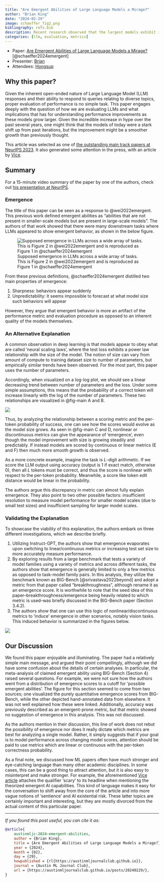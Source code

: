```yaml
---
title: "Are Emergent Abilities of Large Language Models a Mirage?"
author: "Brian King"
date: "2024-02-29"
image: schaeffer_fig2.png
bibliography: refs.bib
description: Recent research observed that the largest models exhibit incredible increases in performance on a wide variety of tasks compared to smaller models. This paper argues that such so-called *emergence* is actually more reflective of the evaluation metric used. Switching to metrics that are known to scale smoothly with the per-token error reveals a much more predictable picture. 
categories: [llm, evaluation, metrics]
---
```


:::{.callout-note}
- Paper: [Are Emergent Abilities of Large Language Models a Mirage?](https://arxiv.org/abs/2304.15004) [@schaeffer2024emergent]
- Presenter: [Brian](https://www.linkedin.com/in/brianking387/)
- Attendees: [Hongsup](https://www.linkedin.com/in/hongsupshin/)
:::

## Why this paper?

Given the inherent open-ended nature of Large Language Model (LLM) responses and their ability to respond to queries relating to diverse topics, proper evaluation of performance is no simple task. This paper engages deeply with the question of how we are evaluating LLMs and what implications that has for understanding performance improvements as these models grow larger. Given the incredible increase in hype over the past several years, one might think that the models of today were a stark shift up from past iterations, but the improvement might be a smoother growth than previously thought.

This article was selected as one of [the outstanding main track papers at NeurIPS 2023](https://blog.neurips.cc/2023/12/11/announcing-the-neurips-2023-paper-awards/). It also generated some attention in the press, with an article by [Vice](https://www.vice.com/en/article/wxjdg5/scary-emergent-ai-abilities-are-just-a-mirage-produced-by-researchers-stanford-study-says).

## Summary

For a 15-minute video summary of the paper by one of the authors, check out [his presentation at NeurIPS](https://neurips.cc/virtual/2023/oral/73863).

### Emergence

The title of this paper can be seen as a response to @wei2022emergent. This previous work defined emergent abilities as "abilities that are not present in smaller-scale models but are present in large-scale models". The authors of that work showed that there were many downstream tasks where LLMs appeared to show emergent behavior, as shown in the below figure.

![Supposed emergence in LLMs across a wide array of tasks. This is Figure 2 in @wei2022emergent and is reproduced as Figure 1 in @schaeffer2024emergent](wei_2022_emergence_fig2.png)

From these previous definitions, @schaeffer2024emergent distilled two main properties of emergence:

1. Sharpness: behaviors appear suddenly
2. Unpredictability: it seems impossible to forecast at what model size such behaviors will appear

However, they argue that emergent behavior is more an artifact of the performance metric and evaluation procedure as opposed to an inherent quality of the models themselves.

### An Alternative Explanation

A common observation in deep learning is that models appear to obey what are called 'neural scaling laws', where the test loss exhibits a power law relationship with the size of the model. The notion of size can vary from amount of compute to training dataset size to number of parameters, but empirically similar trends have been observed. For the most part, this paper uses the number of parameters.

Accordingly, when visualized on a log-log plot, we should see a linear decreasing trend between number of parameters and the loss. Under some simple assumptions, this means that the probability of a correct token will increase linearly with the log of the number of parameters. These two relationships are visualized in @fig-main A and B.

![](schaeffer_fig2.png){#fig-main}

Thus, by analyzing the relationship between a scoring metric and the per-token probability of success, one can see how the scores would evolve as the model size grows. As seen in @fig-main C and D, nonlinear or discontinuous metrics can give the appearance of 'emergence', even though the model improvement with size is growing steadily and predictably. If instead models are scored by continuous or linear metrics (E and F) then much more smooth growth is observed.

As a more concrete example, imagine the task is $L$-digit arithmetic. If we score the LLM output using accuracy (output is 1 if exact match, otherwise 0), then all $L$ tokens must be correct, and thus the score is nonlinear with respect to the per-token probability. Meanwhile, a score like token edit distance would be linear in the probability.

The authors argue this discrepancy in metric can almost fully explain emergence. They also point to two other possible factors: insufficient resolution to measure model performance for smaller model scales (due to small test sizes) and insufficient sampling for larger model scales.

### Validating the Explanation

To showcase the viability of this explanation, the authors embark on three different investigations, which we describe briefly.

1. Utilizing Instruct-GPT, the authors show that emergence evaporates upon switching to linear/continuous metrics or increasing test set size to more accurately measure performance.
2. By exploring results from a large benchmark that tests a variety of model families using a variety of metrics and across different tasks, the authors show that emergence is generally limited to only a few metrics as opposed to task-model family pairs. In this analysis, they utilize the benchmark known as BIG-Bench [@srivastava2022beyond] and adopt a metric from that paper called "breakthroughness", although rename it as an emergence score. It is worthwhile to note that the seed idea of this paper--breakthroughness/emergence being heavily related to which metric is used--was briefly discussed in the BIG-Bench paper (Section 3.4.2).
3. The authors show that one can use this logic of nonlinear/discontinuous metrics to 'induce' emergence in other scenarios, notably vision tasks. This induced behavior is summarized in the figures below.

![](visiontasks.png)

## Our Discussion

We found this paper enjoyable and illuminating. The paper had a relatively simple main message, and argued their point compellingly, although we did have some confusion about the details of certain analyses. In particular, the meta-analysis of claimed emergent ability using BIG-Bench (Section 4) raised several questions. For example, we were not sure how the authors went from a distribution of emergence scores to a cutoff for 'possible emergent abilities'.  The figure for this section seemed to come from two sources; one visualized the purely quantitative emergence scores from BIG-Bench, while the other depicted hand-annotated data from elsewhere. It was not well explained how these were linked. Additionally, accuracy was previously described as an emergent-prone metric, but that metric showed no suggestion of emergence in this analysis. This was not discussed.

As the authors mention in their discussion, this line of work does not rebut the possibility of emergence nor does it really dictate which metrics are best for analyzing a single model. Rather, it simply suggests that if your goal is to model performance across changing model scores, attention should be paid to use metrics which are linear or continuous with the per-token correctness probability.

As a final note, we discussed how ML papers often have much stronger and eye-catching language than many other academic disciplines. In some cases, this can be a good thing to attract attention, but it is also easy to misinterpret and make stronger. For example, the aforementioned [Vice article](https://www.vice.com/en/article/wxjdg5/scary-emergent-ai-abilities-are-just-a-mirage-produced-by-researchers-stanford-study-says) attaches the qualifier 'scary' to its headline when mentioning the theorized emergent AI capabilities. This kind of language makes it easy for the conversation to shift away from the core of the article and into more vague notions of 'sentience' and AI existential risk. These latter topics are certainly important and interesting, but they are mostly divorced from the actual content of this particular paper.



---

*If you found this post useful, you can cite it as:*

```bibtex
@article{
    austinmljc-2024-emergent-abilities,
    author = {Brian King},
    title = {Are Emergent Abilities of Large Language Models a Mirage?},
    year = {2024},
    month = {02},
    day = {29},
    howpublished = { rl{https://austinmljournalclub.github.io}},
    journal = {Austin ML Journal Club},
    url = {https://austinmljournalclub.github.io/posts/20240229/},
}
```

